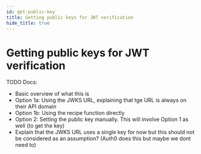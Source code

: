```yaml
---
id: get-public-key
title: Getting public keys for JWT verification
hide_title: true
---
```


# Getting public keys for JWT verification

TODO Docs:
- Basic overview of what this is
- Option 1a: Using the JWKS URL, explaining that tge URL is always on their API domain
- Option 1b: Using the recipe function directly
- Option 2: Setting the public key manually. This will involve Option 1 as well (to get the key)
- Explain that the JWKS URL uses a single key for now but this should not be considered as an assumption? (Auth0 does this but maybe we dont need to)